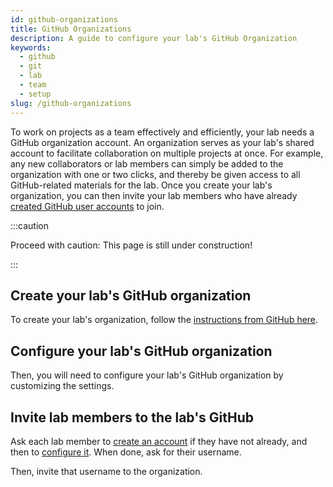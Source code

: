 ```yaml
---
id: github-organizations
title: GitHub Organizations
description: A guide to configure your lab's GitHub Organization
keywords:
  - github
  - git
  - lab
  - team
  - setup
slug: /github-organizations
---
```



To work on projects as a team effectively and efficiently, your lab needs a GitHub organization account. An organization serves as your lab's shared account to facilitate collaboration on multiple projects at once. For example, any new collaborators or lab members can simply be added to the organization with one or two clicks, and thereby be given access to all GitHub-related materials for the lab. Once you create your lab's organization, you can then invite your lab members who have already [created GitHub user accounts](/docs/github-accounts#create-your-github-user-account) to join.

<div style={{ textAlign: 'center', paddingTop: '1em', paddingBottom: '1em' }}>
  <ThemedImage
    alt="Your Lab as a GitHub Organization Diagram"
    sources={{
      light: '/img/setup/github-organization.svg',
      dark: '/img/setup/github-organization-dark.svg',
    }}
  />
</div>

:::caution

Proceed with caution: This page is still under construction!

:::

## Create your lab's GitHub organization

To create your lab's organization, follow the [instructions from GitHub here](https://docs.github.com/en/organizations/collaborating-with-groups-in-organizations/creating-a-new-organization-from-scratch).

## Configure your lab's GitHub organization

Then, you will need to configure your lab's GitHub organization by customizing the settings.

## Invite lab members to the lab's GitHub

Ask each lab member to [create an account](#create-your-gitHub-user-account) if they have not already, and then to [configure it](#configure-your-account). When done, ask for their username.

Then, invite that username to the organization.
